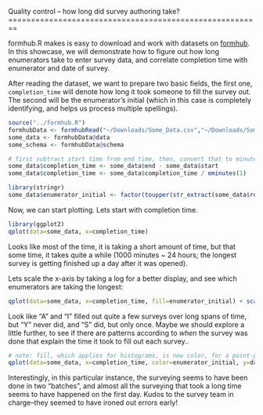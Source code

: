 <link href="http://kevinburke.bitbucket.org/markdowncss/markdown.css" rel="stylesheet"></link>
Quality control -- how long did survey authoring take?
========================================================

formhub.R makes is easy to download and work with datasets on [formhub](http://formhub.org). In this showcase, we will demonstrate how to figure out how long enumerators take to enter survey data, and correlate completion time with enumerator and date of survey. 

After reading the dataset, we want to prepare two basic fields, the first one, `completion_time` will denote how long it took someone to fill the survey out. The second will be the enumerator's initial (which in this case is completely identifying, and helps us process multiple spellings).


```r
source("../formhub.R")
formhubData <- formhubRead("~/Downloads/Some_Data.csv","~/Downloads/Some_Schema.json")
some_data <- formhubData@data
some_schema <- formhubData@schema

# first subtract start time from end time, then, convert that to minutes
some_data$completion_time <- some_data$end - some_data$start
some_data$completion_time <- some_data$completion_time / eminutes(1)

library(stringr)
some_data$enumerator_initial <- factor(toupper(str_extract(some_data$research_asst_name, "[a-zA-Z]")))
```

Now, we can start plotting. Lets start with completion time.
```r
library(ggplot2)
qplot(data=some_data, x=completion_time)
```

Looks like most of the time, it is taking a short amount of time, but that some time, it takes quite a while (1000 minutes ~ 24 hours; the longest survey is getting finished up a day after it was opened). 

Lets scale the x-axis by taking a log for a better display, and see which enumerators are taking the longest:
```r
qplot(data=some_data, x=completion_time, fill=enumerator_initial) + scale_x_log10()
```

Look like "A" and "I" filled out quite a few surveys over long spans of time, but "Y" never did, and "S" did, but only once. Maybe we should explore a little further, to see if there are patterns according to *when* the survey was done that explain the time it took to fill out each survey..

```r
# note: fill, which applies for histograms, is now color, for a point-plot
qplot(data=some_data, x=completion_time, color=enumerator_initial, y=date) + scale_x_log10()
```

Interestingly, in this particular instance, the surveying seems to have been done in two "batches", and almost all the surveying that took a long time seems to have happened on the first day. Kudos to the survey team in charge--they seemed to have ironed out errors early!


